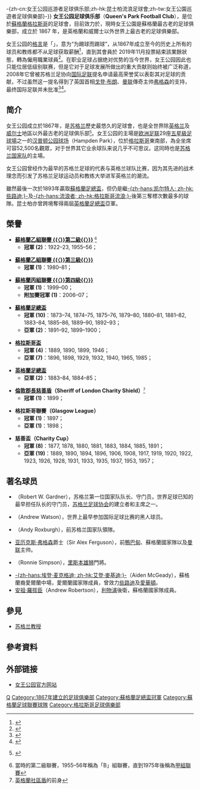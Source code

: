 {{distinguish|女王公园巡游者足球俱乐部{{!}}-{zh-cn:女王公园巡游者足球俱乐部;zh-hk:昆士柏流浪足球會;zh-tw:女王公園巡遊者足球俱樂部}-}}
{{noteTA|G1=足球
|T=zh-hans:女王公园足球俱乐部; zh-hk:昆士柏足球會;
|1=zh-hans:女王公园足球俱乐部; zh-hk:昆士柏足球會;
|2=zh-hans:女王公园; zh-hk:昆士柏;
|3=zh-hans:汉普顿公园球场; zh-hk:咸普頓公園球場;
|4=zh-hans:苏格兰乙级联赛; zh-hk:蘇格蘭乙組聯賽;
|5=zh-hans:亚历克斯·弗格森;zh-hk:亞歷斯·費格遜;zh-tw:亞歷克斯·弗格森;
|6=zh-hans:弗格森;zh-hk:費格遜;zh-tw:弗格森;
|7=zh-hans:戈登·布朗;zh-hk:白高敦;zh-tw:戈登·布朗;
}}
{{Football club infobox
| clubname   = 昆士柏<br />''Queen's Park''
| image      = [[File:Queens_park_fc.PNG|150px]]
| fullname   = Queen's Park Football Club<br />女王公园足球俱乐部
| nickname   = 蜘蛛（''The Spiders''）<br />''The Hoops''
| founded    = 1867年7月9日
| ground     = Firhill Stadium
| city       = [[格拉斯哥|格拉斯哥]]
| capacity   = 52,500人
| chairman   = Leeann Dempster
| manager    = Laurie Ellis
| league     = [[蘇格蘭冠軍足球聯賽|蘇格蘭冠軍足球聯賽]]
| season     = 2021–22
| position   = 蘇甲，第 4 位（升班，蘇聯附勝方）
| shirtsupplier= [[Joma|Joma]]
| shirtsponsors= IRN-BRU
| pattern_la1=_thin_black_hoops|pattern_b1=_inch_blackhoops|pattern_ra1=_thin_black_hoops
| leftarm1=FFFFFF|body1=FFFFFF|rightarm1=FFFFFF|shorts1=FFFFFF|socks1=FFFFFF
| pattern_la2=|pattern_b2=_thinorangesides|pattern_ra2=
| leftarm2=0000FF|body2=0000FF|rightarm2=0000FF|shorts2=0000FF|socks2=0000FF
}}
'''女王公园足球俱乐部'''（'''Queen's Park Football Club'''），是位於[[蘇格蘭|蘇格蘭]][[格拉斯哥|格拉斯哥]]的足球會，目前效力於{{link-en|蘇格蘭甲級聯賽|Scottish League One}}，現時女王公園是蘇格蘭最古老的足球俱樂部，成立於 1867 年，是英格蘭和威爾士以外世界上最古老的足球俱樂部。

女王公园的[[格言|格言]]是「''{{lang|la|Ludere Causa Ludendi}}''」，意为“为踢球而踢球”，从1867年成立至今的历史上所有的球员和教练都不从足球获取薪酬<ref>{{cite website|url=http://www.queensparkfc.co.uk/history/intro.html|title=It all began so long ago ...|publisher=女王公园俱乐部官方网站|accessdate=2009-01-28|archive-url=https://web.archive.org/web/20080527175733/http://www.queensparkfc.co.uk/history/intro.html|archive-date=2008-05-27|dead-url=yes}}</ref>，直到其會員於 2019年11月投票結束該業餘狀態，轉為僱用職業球員<ref>{{cite web |url=https://www.bbc.co.uk/sport/football/50425490 |title=Queen's Park: Scotland's oldest club vote to go professional after 152 years as amateurs |first=Stefan |last=Bienkowski |website=BBC Sport |date=14 November 2019 |access-date=14 November 2019 |archive-date=2021-04-12 |archive-url=https://web.archive.org/web/20210412165747/https://www.bbc.co.uk/sport/football/50425490 |dead-url=no }}</ref>。在职业足球占据绝对优势的当今世界，女王公园因此也只能位居低级别联赛，但是它对于足球发展所做出的重大贡献则始终被广泛称道，2008年它曾被苏格兰足协向[[国际足联|国际足联]]提名申请最高荣誉奖以表彰其对足球的贡献，不过虽然这一提名得到了英国首相[[戈登·布朗|戈登·布朗]]、[[曼联|曼联]]傳奇主帅[[亚历克斯·弗格森|弗格森]]的支持，最终国际足联并未批准<ref>{{cite news|url=http://news.bbc.co.uk/sport1/hi/football/teams/q/queens_park/7282076.stm|title=Queen's Park vie for Fifa honour|publisher=BBC|date=2008-03-06|accessdate=2009-01-28|archive-date=2008-03-09|archive-url=https://web.archive.org/web/20080309203743/http://news.bbc.co.uk/sport1/hi/football/teams/q/queens_park/7282076.stm|dead-url=no}}</ref><ref>{{cite news|url=http://news.bbc.co.uk/sport1/hi/football/scot_div_1/7382086.stm|title=Queen's Park lose out in Fifa bid|publisher=BBC|date=2008-05-03|accessdate=2009-01-28}}</ref>。

== 简介 ==
女王公园成立於1867年，是[[苏格兰|苏格兰]]歷史最悠久的足球會，也是全世界除[[英格兰|英格兰]]及[[威尔士|威尔士]]地區以外最古老的足球俱乐部<small><ref>{{Cite web
 |url         = http://www.scottishfa.co.uk/scottish_football.cfm?curpageid=420
 |title       = For the sake of the Game
 |publisher   = [[蘇格蘭足球總會|蘇格蘭足球總會]]
 |accessdate  = 2009-01-28
 |deadurl     = yes
 |archiveurl  = https://web.archive.org/web/20160304171033/http://scottishfa.co.uk/scottish_football.cfm?curpageid=420
 |archivedate = 2016-03-04
}} {{en}}</ref></small>。女王公园的主場是[[欧洲足联|欧洲足联]]29座[[歐洲足協五星級足球場|五星級足球場]]之一的[[汉普顿公园球场|汉普顿公园球场]]（Hampden Park），位於[[格拉斯哥|格拉斯哥]]東南部，為全坐席可容52,500名觀眾，对于世界其它业余球队来说几乎不可思议。这同時也是[[苏格兰足球代表队|苏格兰国家队]]的主場。

女王公园曾经作为最早的苏格兰足球的代表与英格兰球队比赛，因为其先进的战术理念而引发了苏格兰足球运动员和教练大举进军英格兰的潮流。

雖然最後一次於1893年贏取[[蘇格蘭足總盃|蘇格蘭足總盃]]，但仍是繼[[凯尔特人足球俱乐部|-{zh-hans:凯尔特人; zh-hk:些路迪;}-]]及[[流浪者足球俱乐部|-{zh-hans:流浪者; zh-hk:格拉斯哥流浪;}-]]後第三奪標次數最多的球隊。昆士柏亦曾跨境奪得兩屆[[英格蘭足總盃|英格蘭足總盃]]亞軍。

== 榮譽 ==
* '''[[蘇格蘭足球聯賽|蘇格蘭乙組聯賽 {{〈}}第二級{{〉}}]]''' <small><ref>當時的第二級聯賽，1955–56年稱為「B」組聯賽，直到1975年後稱為[[蘇格蘭甲組足球聯賽|甲組聯賽]]</ref></small>
** '''冠軍 (2)'''：1922–23, 1955–56；

* '''[[蘇格蘭足球乙組聯賽|蘇格蘭乙組聯賽 {{〈}}第三級{{〉}}]]'''
** '''冠軍 (1)'''：1980–81；

* '''[[蘇格蘭足球丙組聯賽|蘇格蘭丙組聯賽 {{〈}}第四級{{〉}}]]'''
** '''冠軍 (1)'''：1999–00；
** '''附加賽冠軍 (1)'''：2006–07；

* '''[[蘇格蘭足總盃|蘇格蘭足總盃]]''' 
** '''冠軍 (10)'''：1873–74, 1874–75, 1875–76, 1879–80, 1880–81, 1881–82, 1883–84, 1885–86, 1889–90, 1892–93；
** '''亞軍 (2)'''：1891–92, 1899–1900；

* '''[[格拉斯哥盃|格拉斯哥盃]]''' 
** '''冠軍 (4)'''：1889, 1890, 1899, 1946；
** '''亞軍 (7)'''：1896, 1898, 1929, 1932, 1940, 1965, 1985；

* ''' [[英格蘭足總盃|英格蘭足總盃]]''' 
** '''亞軍 (2)'''：1883–84, 1884–85；

* '''[[倫敦郡長慈善盾|倫敦郡長慈善盾]]（Sheriff of London Charity Shield）'''<small><ref>[[英格蘭社區盾|英格蘭社區盾]]的前身</ref></small>
** '''冠軍 (1)'''：1899；

* '''格拉斯哥聯賽（Glasgow League）''' 
** '''冠軍 (1)'''：1897；
** '''亞軍 (1)'''：1898；

* '''慈善盃（Charity Cup）''' 
** '''冠軍 (8)'''：1877, 1878, 1880, 1881, 1883, 1884, 1885, 1891；
** '''亞軍 (19)'''：1889, 1890, 1894, 1896, 1906, 1908, 1917, 1919, 1920, 1922, 1923, 1926, 1928, 1931, 1933, 1935, 1937, 1953, 1957；

== 著名球员 ==
* {{tsl|en|Robert W. Gardner|罗伯特·加德纳}}（Robert W. Gardner），苏格兰第一位国家队队长、守门员，世界足球已知的最早担任队长的守门员，[[苏格兰足球协会|苏格兰足球协会]]的建立者和主席之一。
* {{tsl|en|Andrew Watson (footballer)|安德鲁·沃特森}}（Andrew Watson），世界上最早参加国际足球比赛的黑人球员。
* {{tsl|en|Andy Roxburgh|安迪·罗克斯伯}}（Andy Roxburgh），前苏格兰国家队領隊。
* [[亚历克斯·弗格森|亚历克斯·弗格森]]爵士（Sir Alex Ferguson），前[[鴨巴甸足球會|鴨巴甸]]、蘇格蘭國家隊以及[[曼联|曼联]]主帅。
* {{tsl|en|Ronnie Simpson|罗尼·辛普森}}（Ronnie Simpson），[[里斯本雄狮|里斯本雄狮]]門將。
* [[埃登·麦克格迪|-{zh-hans:埃登·麦克格迪; zh-hk:艾登·麥基迪;}-]]（Aiden McGeady），蘇格蘭裔愛爾蘭中場，愛爾蘭國家隊成員，曾效力[[些路迪|些路迪]]及[[愛華頓|愛華頓]]。
* [[安祖·羅拔臣|安祖·羅拔臣]]（Andrew Robertson），[[利物浦|利物浦]]後衛，蘇格蘭國家隊成員。

== 參見 ==
* [[苏格兰教授|苏格兰教授]]

== 參考資料 ==
<div class="references-small">
<references />
</div>

== 外部链接 ==
* [http://www.queensparkfc.co.uk/ 女王公园官方网站]{{Wayback|url=http://www.queensparkfc.co.uk/ |date=20090129081926 }}

[[Category:蘇格蘭足球俱樂部|Q]]
[[Category:1867年建立的足球俱樂部|Category:1867年建立的足球俱樂部]]
[[Category:蘇格蘭足總盃冠軍|Category:蘇格蘭足總盃冠軍]]
[[Category:蘇格蘭足球聯賽球隊|Category:蘇格蘭足球聯賽球隊]]
[[Category:格拉斯哥足球俱樂部|Category:格拉斯哥足球俱樂部]]